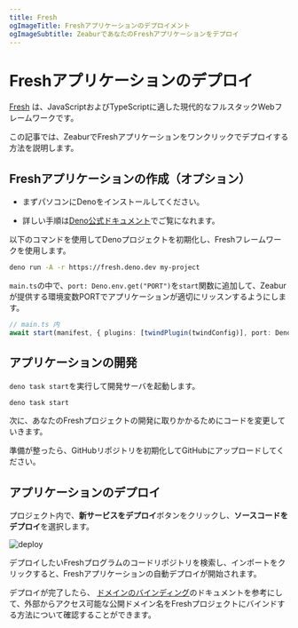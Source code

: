 ```yaml
---
title: Fresh
ogImageTitle: Freshアプリケーションのデプロイメント
ogImageSubtitle: ZeaburであなたのFreshアプリケーションをデプロイ
---
```


# Freshアプリケーションのデプロイ

[Fresh](https://fresh.deno.dev/) は、JavaScriptおよびTypeScriptに適した現代的なフルスタックWebフレームワークです。

この記事では、ZeaburでFreshアプリケーションをワンクリックでデプロイする方法を説明します。

## Freshアプリケーションの作成（オプション）

- まずパソコンにDenoをインストールしてください。

- 詳しい手順は[Deno公式ドキュメント](https://deno.land/manual/getting_started/installation)でご覧になれます。

以下のコマンドを使用してDenoプロジェクトを初期化し、Freshフレームワークを使用します。

```bash
deno run -A -r https://fresh.deno.dev my-project
```

`main.ts`の中で、`port: Deno.env.get("PORT")`を`start`関数に追加して、Zeaburが提供する環境変数PORTでアプリケーションが適切にリッスンするようにします。

```typescript
// main.ts 内
await start(manifest, { plugins: [twindPlugin(twindConfig)], port: Deno.env.get("PORT")}, );
```

## アプリケーションの開発

`deno task start`を実行して開発サーバを起動します。

```bash
deno task start
```

次に、あなたのFreshプロジェクトの開発に取りかかるためにコードを変更していきます。

準備が整ったら、GitHubリポジトリを初期化してGitHubにアップロードしてください。


## アプリケーションのデプロイ

プロジェクト内で、**新サービスをデプロイ**ボタンをクリックし、**ソースコードをデプロイ**を選択します。

![deploy](/deploy/common/select-service.en-US.png)

デプロイしたいFreshプログラムのコードリポジトリを検索し、インポートをクリックすると、Freshアプリケーションの自動デプロイが開始されます。

デプロイが完了したら、 [ドメインのバインディング](../../deploy/domain-binding)のドキュメントを参考にして、外部からアクセス可能な公開ドメイン名をFreshプロジェクトにバインドする方法について確認することができます。